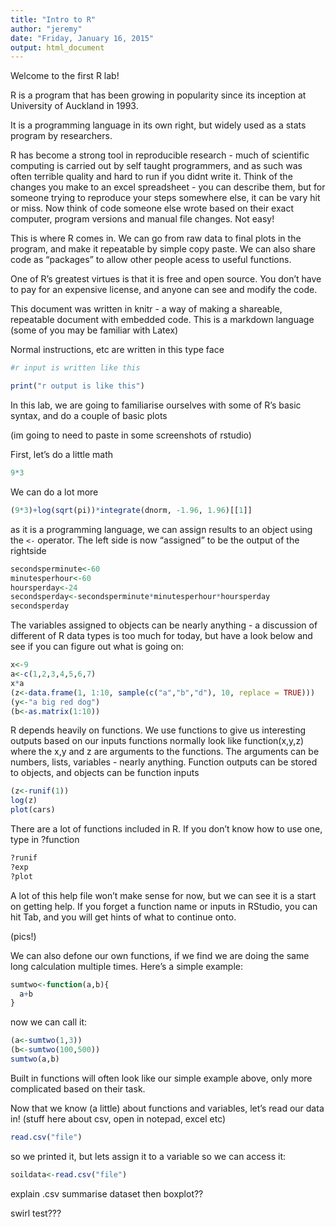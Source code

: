 ```yaml
---
title: "Intro to R"
author: "jeremy"
date: "Friday, January 16, 2015"
output: html_document
---
```


Welcome to the first R lab!

R is a program that has been growing in popularity since its inception at University of Auckland in 1993.

It is a programming language in its own right, but widely used as a stats program by researchers.

R has become a strong tool in reproducible research - much of scientific computing is carried out by self taught programmers, and as such was often terrible quality and hard to run if you didnt write it. Think of the changes you make to an excel spreadsheet - you can describe them, but for someone trying to reproduce your steps somewhere else, it can be vary hit or miss. Now think of code someone else wrote based on their exact computer, program versions and manual file changes. Not easy!

This is where R comes in. We can go from raw data to final plots in the program, and make it repeatable by simple copy paste. We can also share code as "packages" to allow other people acess to useful functions.

One of R's greatest virtues is that it is free and open source. You don't have to pay for an expensive license, and anyone can see and modify the code.

This document was written in knitr - a way of making a shareable, repeatable document with embedded code. This is a markdown language (some of you may be familiar with Latex)

Normal instructions, etc are written in this type face

```r
#r input is written like this
```

```r
print("r output is like this")
```

In this lab, we are going to familiarise ourselves with some of R's basic syntax, and do a couple of basic plots

(im going to need to paste in some screenshots of rstudio)

First, let's do a little math

```r
9*3
```

We can do a lot more

```r
(9*3)+log(sqrt(pi))*integrate(dnorm, -1.96, 1.96)[[1]]
```

as it is a programming language, we can assign results to an object using the `<-` operator. The left side is now "assigned" to be the output of the rightside

```r
secondsperminute<-60
minutesperhour<-60
hoursperday<-24
secondsperday<-secondsperminute*minutesperhour*hoursperday
secondsperday
```

The variables assigned to objects can be nearly anything - a discussion of different of R data types is too much for today, but have a look below and see if you can figure out what is going on:

```r
x<-9
a<-c(1,2,3,4,5,6,7)
x*a
(z<-data.frame(1, 1:10, sample(c("a","b","d"), 10, replace = TRUE)))
(y<-"a big red dog")
(b<-as.matrix(1:10))
```

R depends heavily on functions. We use functions to give us interesting outputs based on our inputs
functions normally look like function(x,y,z) where the x,y and z are arguments to the functions. The arguments can be numbers, lists, variables - nearly anything. Function outputs can be stored to objects, and objects can be function inputs


```r
(z<-runif(1))
log(z)
plot(cars)
```

There are a lot of functions included in R. If you don't know how to use one, type in ?function

```r
?runif
?exp
?plot
```

A lot of this help file won't make sense for now, but we can see it is a start on getting help. If you forget a function name or inputs in RStudio, you can hit Tab, and you will get hints of what to continue onto.

(pics!)

We can also defone our own functions, if we find we are doing the same long calculation multiple times. Here's a simple example:

```r
sumtwo<-function(a,b){
  a+b
}
```

now we can call it:

```r
(a<-sumtwo(1,3))
(b<-sumtwo(100,500))
sumtwo(a,b)
```

Built in functions will often look like our simple example above, only more complicated based on their task. 

Now that we know (a little) about functions and variables, let's read our data in!
(stuff here about csv, open in notepad, excel etc)

```r
read.csv("file")
```

so we printed it, but lets assign it to a variable so we can access it:

```r
soildata<-read.csv("file")
```

explain .csv
summarise dataset
then boxplot??

swirl test???
